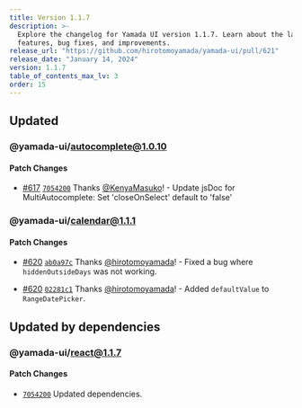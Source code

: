 ```yaml
---
title: Version 1.1.7
description: >-
  Explore the changelog for Yamada UI version 1.1.7. Learn about the latest
  features, bug fixes, and improvements.
release_url: "https://github.com/hirotomoyamada/yamada-ui/pull/621"
release_date: "January 14, 2024"
version: 1.1.7
table_of_contents_max_lv: 3
order: 15
---
```


## Updated

### @yamada-ui/autocomplete@1.0.10

#### Patch Changes

- [#617](https://github.com/hirotomoyamada/yamada-ui/pull/617) [`7054200`](https://github.com/hirotomoyamada/yamada-ui/commit/70542008dbff027e80f13abb6ae5956116e42e0c) Thanks [@KenyaMasuko](https://github.com/KenyaMasuko)! - Update jsDoc for MultiAutocomplete: Set 'closeOnSelect' default to 'false'

### @yamada-ui/calendar@1.1.1

#### Patch Changes

- [#620](https://github.com/hirotomoyamada/yamada-ui/pull/620) [`ab0a97c`](https://github.com/hirotomoyamada/yamada-ui/commit/ab0a97c5b415ef3af3150ec6f54cc50dffdbd890) Thanks [@hirotomoyamada](https://github.com/hirotomoyamada)! - Fixed a bug where `hiddenOutsideDays` was not working.

- [#620](https://github.com/hirotomoyamada/yamada-ui/pull/620) [`02281c1`](https://github.com/hirotomoyamada/yamada-ui/commit/02281c131992c2df06fa533c89eee266714217b2) Thanks [@hirotomoyamada](https://github.com/hirotomoyamada)! - Added `defaultValue` to `RangeDatePicker`.

## Updated by dependencies

### @yamada-ui/react@1.1.7

#### Patch Changes

- [`7054200`](https://github.com/hirotomoyamada/yamada-ui/commit/70542008dbff027e80f13abb6ae5956116e42e0c) Updated dependencies.
